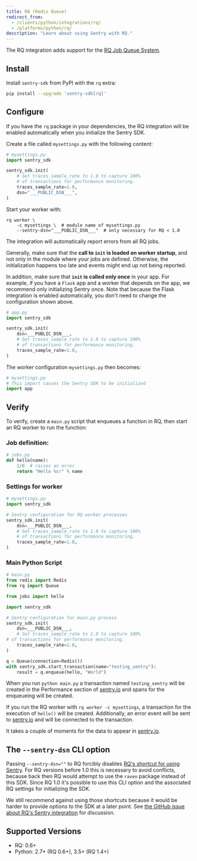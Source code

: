 ```yaml
---
title: RQ (Redis Queue)
redirect_from:
  - /clients/python/integrations/rq/
  - /platforms/python/rq/
description: "Learn about using Sentry with RQ."
---
```


The RQ integration adds support for the [RQ Job Queue System](https://python-rq.org/).

## Install

Install `sentry-sdk` from PyPI with the `rq` extra:

```bash
pip install --upgrade 'sentry-sdk[rq]'
```

## Configure

If you have the `rq` package in your dependencies, the RQ integration will be enabled automatically when you initialize the Sentry SDK.

Create a file called `mysettings.py` with the following content:

<SignInNote />

```python {filename:mysettings.py}
# mysettings.py
import sentry_sdk

sentry_sdk.init(
    # Set traces_sample_rate to 1.0 to capture 100%
    # of transactions for performance monitoring.
    traces_sample_rate=1.0,
    dsn="___PUBLIC_DSN___",
)
```

Start your worker with:

```shell
rq worker \
    -c mysettings \  # module name of mysettings.py
    --sentry-dsn="___PUBLIC_DSN___"  # only necessary for RQ < 1.0
```

The integration will automatically report errors from all RQ jobs.

Generally, make sure that the **call to `init` is loaded on worker startup**, and not only in the module where your jobs are defined. Otherwise, the initialization happens too late and events might end up not being reported.

In addition, make sure that **`init` is called only once** in your app. For example, if you have a `Flask` app and a worker that depends on the app, we recommend only initializing Sentry once. Note that because the Flask integration is enabled automatically, you don't need to change the configuration shown above.

<SignInNote />

```python {filename:app.py}
# app.py
import sentry_sdk

sentry_sdk.init(
    dsn=___PUBLIC_DSN___,
    # Set traces_sample_rate to 1.0 to capture 100%
    # of transactions for performance monitoring.
    traces_sample_rate=1.0,
)
```

The worker configuration `mysettings.py` then becomes:

```python {filename:mysettings.py}
# mysettings.py
# This import causes the Sentry SDK to be initialized
import app
```

## Verify

To verify, create a `main.py` script that enqueues a function in RQ, then start an RQ worker to run the function:

### Job definition:

```python {filename:jobs.py}
# jobs.py
def hello(name):
    1/0  # raises an error
    return "Hello %s!" % name
```

### Settings for worker

```python {filename:mysettings.py}
# mysettings.py
import sentry_sdk

# Sentry configuration for RQ worker processes
sentry_sdk.init(
    dsn=___PUBLIC_DSN___,
    # Set traces_sample_rate to 1.0 to capture 100%
    # of transactions for performance monitoring.
    traces_sample_rate=1.0,
)
```

### Main Python Script

```python {filename:main.py}
# main.py
from redis import Redis
from rq import Queue

from jobs import hello

import sentry_sdk

# Sentry configuration for main.py process
sentry_sdk.init(
    dsn=___PUBLIC_DSN___,
    # Set traces_sample_rate to 1.0 to capture 100%
# of transactions for performance monitoring.
    traces_sample_rate=1.0,
)

q = Queue(connection=Redis())
with sentry_sdk.start_transaction(name="testing_sentry"):
    result = q.enqueue(hello, "World")
```

When you run `python main.py` a transaction named `testing_sentry` will be created in the Performance section of [sentry.io](https://sentry.io) and spans for the enqueueing will be created.

If you run the RQ worker with `rq worker -c mysettings`, a transaction for the execution of `hello()` will be created. Additionally, an error event will be sent to [sentry.io](https://sentry.io) and will be connected to the transaction.

It takes a couple of moments for the data to appear in [sentry.io](https://sentry.io).

## The `--sentry-dsn` CLI option

Passing `--sentry-dsn=""` to RQ forcibly disables [RQ's shortcut for using Sentry](https://python-rq.org/patterns/sentry/). For RQ versions before 1.0 this is necessary to avoid conflicts, because back then RQ would attempt to use the `raven` package instead of this SDK. Since RQ 1.0 it's possible to use this CLI option and the associated RQ settings for initializing the SDK.

We still recommend against using those shortcuts because it would be harder to provide options to the SDK at a later point. See [the GitHub issue about RQ's Sentry integration](https://github.com/rq/rq/issues/1003) for discussion.

## Supported Versions

- RQ: 0.6+
- Python: 2.7+ (RQ 0.6+), 3.5+ (RQ 1.4+)
